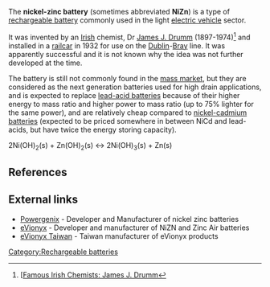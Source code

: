 The '''nickel-zinc battery''' (sometimes abbreviated '''NiZn''') is a type of [[rechargeable battery]] commonly used in the light [[electric vehicle]] sector.  

It was invented by an [[Irish people|Irish]] chemist, Dr [[James J. Drumm]] (1897-1974)<ref>[[http://www.ul.ie/~childsp/CinA/Issue46/fam_chem.html Famous Irish Chemists: James J. Drumm]</ref> and installed in a [[railcar]] in 1932 for use on the [[Dublin]]-[[Bray]] line.  It was apparently successful and it is not known why the idea was not further developed at the time.

The battery is still not commonly found in the [[mass market]], but they are considered as the next generation batteries used for high drain applications, and is expected to replace [[lead-acid batteries]] because of their higher energy to mass ratio and higher power to mass ratio (up to 75% lighter for the same power), and are relatively cheap compared to [[nickel-cadmium batteries]] (expected to be priced somewhere in between NiCd and lead-acids, but have twice the energy storing capacity).<br />

                    
2Ni(OH)<sub>2</sub>(s) + Zn(OH)<sub>2</sub>(s) &harr; 2Ni(OH)<sub>3</sub>(s) + Zn(s)<br />
                         
==References==
<references />

== External links ==
*[http://www.powergenix.com/technology2.htm Powergenix] - Developer and Manufacturer of nickel zinc batteries
*[http://www.evionyx.com eVionyx] - Developer and manufacturer of NiZN and Zinc Air batteries
*[http://www.alibaba.com/catalog/11420911/eVionyx_NiZn_Battery_Xell_18.html eVionyx Taiwan] - Taiwan manufacturer of eVionyx products

{{electric-power-stub}}

[[Category:Rechargeable batteries]]